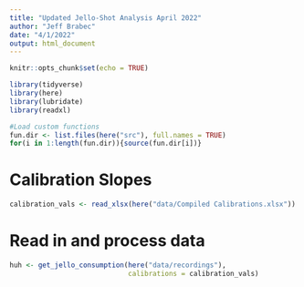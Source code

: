 ```yaml
---
title: "Updated Jello-Shot Analysis April 2022"
author: "Jeff Brabec"
date: "4/1/2022"
output: html_document
---
```


```r
knitr::opts_chunk$set(echo = TRUE)

library(tidyverse)
library(here)
library(lubridate)
library(readxl)

#Load custom functions
fun.dir <- list.files(here("src"), full.names = TRUE)
for(i in 1:length(fun.dir)){source(fun.dir[i])}
```

# Calibration Slopes
```r
calibration_vals <- read_xlsx(here("data/Compiled Calibrations.xlsx"))
```

# Read in and process data
```r

huh <- get_jello_consumption(here("data/recordings"), 
                             calibrations = calibration_vals)
```

